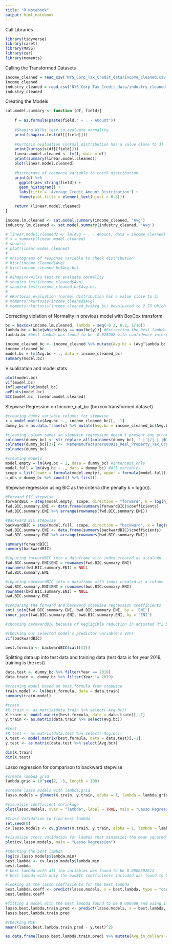 ```yaml
---
title: "R Notebook"
output: html_notebook
---
```

Call Libraries
```r
library(tidyverse)
library(caret)
library(MASS)
library(car)
library(moments)
```


Calling the Transformed Datasets
```r
income_cleaned = read_csv('NYS_Corp_Tax_Credit_data/income_cleaned.csv')
income_cleaned
industry_cleaned = read_csv('NYS_Corp_Tax_Credit_data/industry_cleaned.csv')
industry_cleaned
```


Creating the Models
```r
sat.model.summary <- function (df, field){
    
    f = as.formula(paste(field,' ~ . - Amount'))
    
    #Shapiro-Wilks test to evaluate normality
    print(shapiro.test(df[[field]]))
    
    #Kurtosis evaluation (normal distribution has a value close to 3)
    print(kurtosis(df[[field]]))
    linear.model.cleaned <- lm(f, data = df)
    print(summary(linear.model.cleaned))
    plot(linear.model.cleaned)
    
    #histograms of response variable to check distribution
    print(df %>% 
      ggplot(aes_string(field)) + 
      geom_histogram() + 
      labs(title = 'Average Credit Amount Distribution') + 
      theme(plot.title = element_text(hjust = 0.5))) 

    return (linear.model.cleaned)
}

income.lm.cleaned <- sat.model.summary(income_cleaned, 'Avg')
industry.lm.cleaned <- sat.model.summary(industry_cleaned, 'Avg')
```

```r
# linear.model.cleaned2 <- lm(Avg ~ . - Amount, data = income_cleaned)
# s = summary(linear.model.cleaned)
# show(s)
# plot(linear.model.cleaned)
# 
# #histograms of response variable to check distribution
# hist(income_cleaned$Avg)
# hist(income_cleaned_bc$Avg.bc)
# 
# #Shapiro-Wilks test to evaluate normality
# shapiro.test(income_cleaned$Avg)
# shapiro.test(income_cleaned_bc$Avg.bc)
# 
# #Kurtosis evaluation (normal distribution has a value close to 3)
# moments::kurtosis(income_cleaned$Avg)
# moments::kurtosis(income_cleaned_bc$Avg.bc) #evaluated to 2.75 which means very close to 3 so it is normally distributed with possibly slightly less outliers. 
```

Correcting violation of Normality in previous model with BoxCox transform
```r
bc = boxCox(income.lm.cleaned, lambda = seq(-0.2, 0.2, 1/10))
lambda.bc = bc$x[which(bc$y == max(bc$y))] #Extracting the best lambda value.
lambda.bc #best lambda was found to be -0.020202 with confidence interval that doesn't include 0 or 1 therefore the (y^lambda-1)/lambda transform is appropriate

income_cleaned_bc <- income_cleaned %>% mutate(Avg.bc = (Avg^lambda.bc -1)/lambda.bc) %>% select(-c(Avg, Amount))
income_cleaned_bc
model.bc = lm(Avg.bc ~ ., data = income_cleaned_bc)
summary(model.bc)
```

Visualization and model stats
```r
plot(model.bc)
vif(model.bc)
influencePlot(model.bc)
avPlots(model.bc)
BIC(model.bc, linear.model.cleaned)
```

Stepwise Regression on Income_cat_bc (boxcox transformed dataset)
```r
#creating dummy variable columns for stepwise
x = model.matrix(Avg.bc ~., income_cleaned_bc)[, -1]
dummy_bc = as.data.frame(x) %>% mutate(Avg.bc = income_cleaned_bc$Avg.bc)

#cleaning column names so stepwise regression doesn't present any errors
colnames(dummy_bc) <- str_replace_all(colnames(dummy_bc), "-|'|/| |,|�" , '_')
colnames(dummy_bc)[37] <- 'NameManufactureru0092s_Real_Property_Tax_Credit'
colnames(dummy_bc)

#creating models
model.empty = lm(Avg.bc ~ 1, data = dummy_bc) #intercept only
model.full = lm(Avg.bc ~ ., data = dummy_bc) #All variables
scope = list(lower = formula(model.empty), upper = formula(model.full))
n_obs = dummy_bc %>% count() %>% first()
```

Stepwise regression using BIC as the criteria (the penalty k = log(n)).
```r
#Forward BIC stepwise
forwardBIC = step(model.empty, scope, direction = "forward", k = log(n_obs))
fwd.BIC.summary.ENI <- data.frame(summary(forwardBIC)$coefficients)
fwd.BIC.summary.ENI %>% arrange(rownames(fwd.BIC.summary.ENI))

#Backward BIC stepwise
backwardBIC = step(model.full, scope, direction = "backward", k = log(n_obs))
bwd.BIC.summary.ENI <- data.frame(summary(backwardBIC)$coefficients)
bwd.BIC.summary.ENI %>% arrange(rownames(bwd.BIC.summary.ENI))

summary(forwardBIC)
summary(backwardBIC)

#inputing forwardBIC into a dataframe with index created as a column
fwd.BIC.summary.ENI$ENI = rownames(fwd.BIC.summary.ENI)
rownames(fwd.BIC.summary.ENI) = NULL
fwd.BIC.summary.ENI

#inputing backwardBIC into a dataframe with index created as a column
bwd.BIC.summary.ENI$ENI = rownames(bwd.BIC.summary.ENI)
rownames(bwd.BIC.summary.ENI) = NULL
bwd.BIC.summary.ENI

#comparing the forward and backward stepwise regression coefficients
anti_join(fwd.BIC.summary.ENI, bwd.BIC.summary.ENI, by = 'ENI')
inner_join(fwd.BIC.summary.ENI, bwd.BIC.summary.ENI, by = 'ENI')

#choosing backwardBIC because of negligible reduction in adjusted R^2 but we can reduce our sizable number of predictor variables.

#checking our selected model's predictor variable's VIFs
vif(backwardBIC)

best.formula <- backwardBIC$call[[2]]
```


Splitting data up into test data and training data (test data is for year 2019, training is the rest)
```r
data.test <- dummy_bc %>% filter(Year == 2019)
data.train <- dummy_bc %>% filter(Year != 2019)

#training model based on best.formula from stepwise
train.model <- lm(best.formula, data = data.train)
summary(train.model)

#train
#X.train <- as.matrix(data.train %>% select(-Avg.bc))
X.train <- model.matrix(best.formula, data = data.train)[,-1]
y.train <- as.matrix(data.train %>% select(Avg.bc))

#test
#X.test <- as.matrix(data.test %>% select(-Avg.bc))
X.test <- model.matrix(best.formula, data = data.test)[,-1]
y.test <- as.matrix(data.test %>% select(Avg.bc))

dim(X.train)
dim(X.test)
```


Lasso regression for comparison to backward stepwise
```r
#create lambda grid
lambda.grid = 10^seq(2, -5, length = 100)

#create lasso models with lambda.grid
lasso.models = glmnet(X.train, y.train, alpha = 1, lambda = lambda.grid)

#visualize coefficient shrinkage
plot(lasso.models, xvar = "lambda", label = TRUE, main = "Lasso Regression")

#Cross Validation to find best lambda
set.seed(0)
cv.lasso.models <- cv.glmnet(X.train, y.train, alpha = 1, lambda = lambda.grid, nfolds = 10)

#visualize cross validation for lambda that minimizes the mean squared error.
plot(cv.lasso.models, main = "Lasso Regression")

#Checking the best lambda
log(cv.lasso.models$lambda.min)
best.lambda <- cv.lasso.models$lambda.min
best.lambda
# best lambda with all the variables was found to be 0.0006892612
# best lambda with only the bwdBIC coefficients included was found to be 0.0003053856

#looking at the lasso coefficients for the best.lambda
best.lambda.coeff <- predict(lasso.models, s = best.lambda, type = "coefficients")
best.lambda.coeff

#fitting a model with the best lambda found to be 0.000689 and using it to make predictions for the testing data.
lasso.best.lambda.train.pred <- predict(lasso.models, s = best.lambda, newx = X.test)
lasso.best.lambda.train.pred

#checking MSE
mean((lasso.best.lambda.train.pred - y.test)^2)
```

```r
as.data.frame(lasso.best.lambda.train.pred) %>% mutate(Avg_in_dollars = (lasso.best.lambda.train.pred*lambda.bc+1)^(1/lambda.bc))
```

